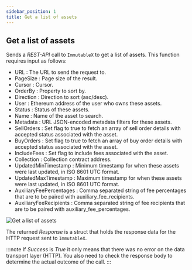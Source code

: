 ```yaml
---
sidebar_position: 1
title: Get a list of assets
---
```


## Get a list of assets
Sends a *REST-API* call to `ImmutableX` to get a list of assets. This function requires input as follows:

* URL <Step text="1"/> : The URL to send the request to.
* PageSize <Step text="2"/> : Page size of the result.
* Cursor <Step text="3"/> : Cursor.
* OrderBy <Step text="4"/> : Property to sort by.
* Direction <Step text="5"/> : Direction to sort (asc/desc).
* User <Step text="6"/> : Ethereum address of the user who owns these assets.
* Status <Step text="7"/> : Status of these assets.
* Name <Step text="8"/> : Name of the asset to search.
* Metadata <Step text="9"/> : URL JSON-encoded metadata filters for these assets.
* SellOrders <Step text="10"/> : Set flag to true to fetch an array of sell order details with accepted status associated with the asset.
* BuyOrders <Step text="11"/> : Set flag to true to fetch an array of buy order details  with accepted status associated with the asset.
* IncludeFees <Step text="12"/> : Set flag to include fees associated with the asset.
* Collection <Step text="13"/> : Collection contract address.
* UpdatedMinTimestamp <Step text="14"/> : Minimum timestamp for when these assets were last updated, in ISO 8601 UTC format.
* UpdatedMaxTimestamp <Step text="15"/> : Maximum timestamp for when these assets were last updated, in ISO 8601 UTC format.
* AuxiliaryFeePercentages <Step text="16"/> : Comma separated string of fee percentages that are to be paired with auxiliary_fee_recipients.
* AuxiliaryFeeRecipients <Step text="17"/> : Comma separated string of fee recipients that are to be paired with auxiliary_fee_percentages.

![Get a list of assets](_static/img/get-list-assets.png)

The returned *Response* <Step text="18"/> is a struct that holds the response data for the HTTP request sent to `ImmutableX`.

:::note
If *Success* is *True* it only means that there was no error on the data transport layer (HTTP).
You also need to check the response body to determine the actual outcome of the call.
:::
